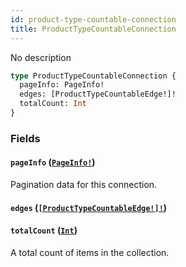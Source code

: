 ```yaml
---
id: product-type-countable-connection
title: ProductTypeCountableConnection
---
```


No description

```graphql
type ProductTypeCountableConnection {
  pageInfo: PageInfo!
  edges: [ProductTypeCountableEdge!]!
  totalCount: Int
}
```

### Fields

#### `pageInfo` ([`PageInfo!`](/developer/api-reference/objects/page-info.mdx))

Pagination data for this connection.

#### `edges` ([`[ProductTypeCountableEdge!]!`](/developer/api-reference/objects/product-type-countable-edge.mdx))

#### `totalCount` ([`Int`](/developer/api-reference/scalars/int.mdx))

A total count of items in the collection.

